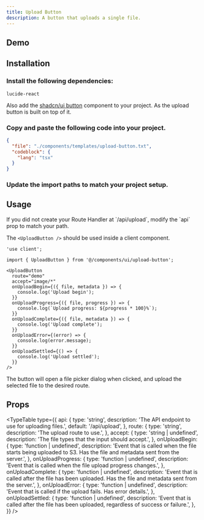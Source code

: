 ```yaml
---
title: Upload Button
description: A button that uploads a single file.
---
```



## Demo

<Showcase>
  <UploadButtonDemo />
</Showcase>

## Installation

<Steps>

<Step>

### Install the following dependencies:

```package-install
lucide-react
```

Also add the [shadcn/ui button](https://ui.shadcn.com/docs/components/button) component to your project. As the upload button is built on top of it.

</Step>

<Step>

### Copy and paste the following code into your project.

```json doc-gen:file
{
  "file": "./components/templates/upload-button.txt",
  "codeblock": {
    "lang": "tsx"
  }
}
```

</Step>

<Step>

### Update the import paths to match your project setup.

</Step>

</Steps>

## Usage

<Callout>
  If you did not create your Route Handler at `/api/upload`, modify the `api`
  prop to match your path.
</Callout>

The `<UploadButton />` should be used inside a client component.

```tsx
'use client';

import { UploadButton } from '@/components/ui/upload-button';
```

```tsx
<UploadButton
  route="demo"
  accept="image/*"
  onUploadBegin={({ file, metadata }) => {
    console.log('Upload begin');
  }}
  onUploadProgress={({ file, progress }) => {
    console.log(`Upload progress: ${progress * 100}%`);
  }}
  onUploadComplete={({ file, metadata }) => {
    console.log('Upload complete');
  }}
  onUploadError={(error) => {
    console.log(error.message);
  }}
  onUploadSettled={() => {
    console.log('Upload settled');
  }}
/>
```

The button will open a file picker dialog when clicked, and upload the selected file to the desired route.

## Props

<TypeTable
  type={{
    api: {
      type: 'string',
      description: 'The API endpoint to use for uploading files.',
      default: '/api/upload',
    },
    route: {
      type: 'string',
      description: 'The upload route to use.',
    },
    accept: {
      type: 'string | undefined',
      description: 'The file types that the input should accept.',
    },
    onUploadBegin: {
      type: 'function | undefined',
      description:
        'Event that is called when the file starts being uploaded to S3. Has the file and metadata sent from the server.',
    },
    onUploadProgress: {
      type: 'function | undefined',
      description:
        'Event that is called when the file upload progress changes.',
    },
    onUploadComplete: {
      type: 'function | undefined',
      description:
        'Event that is called after the file has been uploaded. Has the file and metadata sent from the server.',
    },
    onUploadError: {
      type: 'function | undefined',
      description:
        'Event that is called if the upload fails. Has error details.',
    },
    onUploadSettled: {
      type: 'function | undefined',
      description:
        'Event that is called after the file has been uploaded, regardless of success or failure.',
    },
  }}
/>
